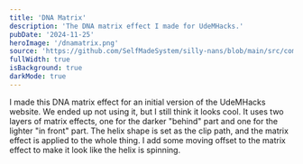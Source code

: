 ```yaml
---
title: 'DNA Matrix'
description: 'The DNA matrix effect I made for UdeMHacks.'
pubDate: '2024-11-25'
heroImage: '/dnamatrix.png'
source: 'https://github.com/SelfMadeSystem/silly-nans/blob/main/src/components/MatrixHelix.tsx'
fullWidth: true
isBackground: true
darkMode: true
---
```



<div class="w-fit p-4 mx-auto rounded-xl max-w-xl text-white backdrop-blur-sm">
  I made this DNA matrix effect for an initial version of the UdeMHacks website.
  We ended up not using it, but I still think it looks cool. It uses two layers of
  matrix effects, one for the darker "behind" part and one for the lighter "in front" part.
  The helix shape is set as the clip path, and the matrix effect is applied to the whole thing.
  I add some moving offset to the matrix effect to make it look like the helix is spinning.
</div>

<div class="absolute inset-0 -z-10 bg-black">
  <MatrixHelix client:load />
</div>